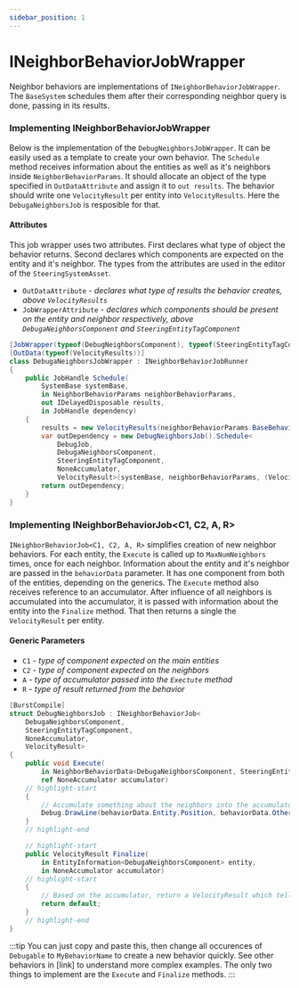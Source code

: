 ```yaml
---
sidebar_position: 1
---
```


# INeighborBehaviorJobWrapper

Neighbor behaviors are implementations of `INeighborBehaviorJobWrapper`. The `BaseSystem` schedules them after their corresponding neighbor query is done, passing in its results.

### Implementing INeighborBehaviorJobWrapper

Below is the implementation of the `DebugNeighborsJobWrapper`. It can be easily used as a template to create your own behavior. The `Schedule` method receives information about the entities as well as it's neighbors inside `NeighborBehaviorParams`. It should allocate an object of the type specified in `OutDataAttribute` and assign it to `out results`. The behavior should write one `VelocityResult` per entity into `VelocityResults`. Here the `DebugaNeighborsJob` is resposible for that.

#### Attributes

This job wrapper uses two attributes. First declares what type of object the behavior returns. Second declares which components are expected on the entity and it's neighbor. The types from the attributes are used in the editor of the `SteeringSystemAsset`. 

- `OutDataAttribute` - *declares what type of results the behavior creates, above `VelocityResults`*
- `JobWrapperAttribute` - *declares which components should be present on the entity and neighbor respectively, above `DebugaNeighborsComponent` and `SteeringEntityTagComponent`*

```csharp title="DebugNeighborsJobWrapper.cs"
[JobWrapper(typeof(DebugNeighborsComponent), typeof(SteeringEntityTagComponent))]
[OutData(typeof(VelocityResults))]
class DebugaNeighborsJobWrapper : INeighborBehaviorJobRunner
{
    public JobHandle Schedule(
        SystemBase systemBase,
        in NeighborBehaviorParams neighborBehaviorParams,
        out IDelayedDisposable results,
        in JobHandle dependency)
    {	
        results = new VelocityResults(neighborBehaviorParams.BaseBehaviorParams.EntityCount);
        var outDependency = new DebugNeighborsJob().Schedule<
            DebugJob, 
            DebugaNeighborsComponent, 
            SteeringEntityTagComponent, 
            NoneAccumulator, 
            VelocityResult>(systemBase, neighborBehaviorParams, (VelocityResults)results, 1, dependency);
        return outDependency;
    }
}
```


### Implementing INeighborBehaviorJob\<C1, C2, A, R\>

`INeighborBehaviorJob<C1, C2, A, R>` simplifies creation of new neighbor behaviors. For each entity, the `Execute` is called up to `MaxNumNeighbors` times, once for each neighbor. Information about the entity and it's neighbor are passed in the `behaviorData` parameter. It has one component from both of the entities, depending on the generics. The `Execute` method also receives reference to an accumulator. After influence of all neighbors is accumulated into the accumulator, it is passed with information about the entity into the `Finalize` method. That then returns a single the `VelocityResult` per entity.

#### Generic Parameters

- `C1` - *type of component expected on the main entities*
- `C2` - *type of component expected on the neighbors*
- `A` - *type of accumulator passed into the `Exectute` method*
- `R` - *type of result returned from the behavior*

```csharp title="DebugaNeighborsJobWrapper.cs"
[BurstCompile]
struct DebugNeighborsJob : INeighborBehaviorJob<
    DebugaNeighborsComponent, 
    SteeringEntityTagComponent, 
    NoneAccumulator, 
    VelocityResult>
{
    public void Execute(
        in NeighborBehaviorData<DebugaNeighborsComponent, SteeringEntityTagComponent> behaviorData,
        ref NoneAccumulator accumulator)
    // highlight-start
    {
        // Accumulate something about the neighbors into the accumulator
        Debug.DrawLine(behaviorData.Entity.Position, behaviorData.OtherEntity.Position);
    }
    // highlight-end

    // highlight-start
    public VelocityResult Finalize(
        in EntityInformation<DebugaNeighborsComponent> entity,
        in NoneAccumulator accumulator)
    // highlight-start
    {
        // Based on the accumulator, return a VelocityResult which tells which way to go
        return default;
    }
    // highlight-end
}
```

:::tip
You can just copy and paste this, then change all occurences of `Debugable` to `MyBehaviorName` to create a new behavior quickly. See other behaviors in [link] to understand more complex examples. The only two things to implement are the `Execute` and `Finalize` methods.
:::